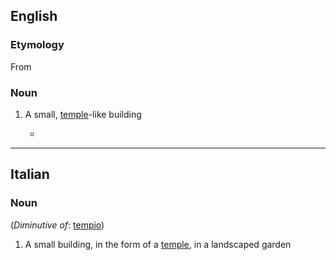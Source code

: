 ==English==

===Etymology===

From {{etyl|it|en}} {{term|lang=it|tempietto}}

===Noun===
{{en-noun}}

# {{context|architecture}} A small, [[temple]]-like building
#*{{quote-news|2007|January 21|Christopher Gray|Bankers Trust: The Building Known for Its Ziggurat Top|New York Times|url=http://www.nytimes.com/2007/01/21/realestate/21scap.html
|passage=Trowbridge & Livingston designed a chubby granite tower in the neo-Classical style topped not by a '''tempietto''', a cupola or a spire — all used in previous high buildings — but a steep, massive pyramid of 24 steps. }}

----

==Italian==

===Noun===
{{it-noun|tempiett|m|o|i}}  (''Diminutive of'': [[tempio]])

# A small building, in the form of a [[temple]], in a landscaped garden